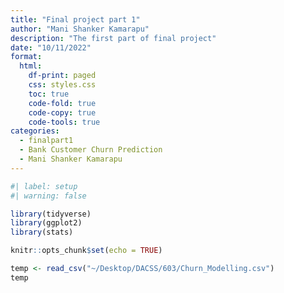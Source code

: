 ```yaml
---
title: "Final project part 1"
author: "Mani Shanker Kamarapu"
description: "The first part of final project"
date: "10/11/2022"
format:
  html:
    df-print: paged
    css: styles.css
    toc: true
    code-fold: true
    code-copy: true
    code-tools: true
categories:
  - finalpart1
  - Bank Customer Churn Prediction
  - Mani Shanker Kamarapu
---
```


```r
#| label: setup
#| warning: false

library(tidyverse)
library(ggplot2)
library(stats)

knitr::opts_chunk$set(echo = TRUE)
```





```r
temp <- read_csv("~/Desktop/DACSS/603/Churn_Modelling.csv")
temp
```

